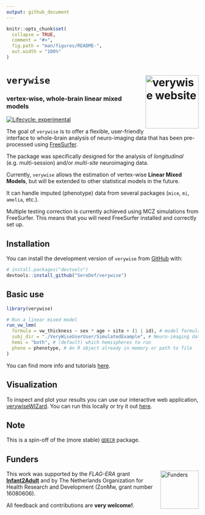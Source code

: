 ```yaml
---
output: github_document
---
```


```r
knitr::opts_chunk$set(
  collapse = TRUE,
  comment = "#>",
  fig.path = "man/figures/README-",
  out.width = "100%"
)
```

# **`verywise`** <a href="https://seredef.github.io/verywise/"><img src="man/figures/logo.png" align="right" height="139" alt="verywise website" /></a>
### vertex-wise, whole-brain linear mixed models

<!-- badges: start -->
[![Lifecycle: experimental](https://img.shields.io/badge/lifecycle-experimental-orange.svg)](https://lifecycle.r-lib.org/articles/stages.html#experimental)
<!-- badges: end -->

The goal of `verywise` is to offer a flexible, user-friendly interface to whole-brain analysis of neuro-imaging data that has been pre-processed using [FreeSurfer](https://surfer.nmr.mgh.harvard.edu/). 

The package was specifically designed for the analysis of *longitudinal* (e.g. multi-session) and/or *multi-site* neuroimaging data. 

Currently, `verywise` allows the estimation of vertex-wise **Linear Mixed Models**, but will be extended to other statistical models in the future.

It can handle imputed (phenotype) data from several packages (`mice`, `mi`, `amelia`, etc.).

Multiple testing correction is currently achieved using MCZ simulations from FreeSurfer.
This means that you will need FreeSurfer installed and correctly set up.


## Installation

You can install the development version of `verywise` from [GitHub](https://github.com/) with:

``` r
# install.packages("devtools")
devtools::install_github("SereDef/verywise")
```

## Basic use

```r
library(verywise)
```

```r
# Run a linear mixed model
run_vw_lmm(
  formula = vw_thickness ~ sex * age + site + (1 | id), # model formula
  subj_dir = "./VeryWiseUserUser/SimulatedExample", # Neuro-imaging data location
  hemi = "both", # (default) which hemispheres to run
  pheno = phenotype, # An R object already in memory or path to file 
)

```

You can find more info and tutorials [here](https://seredef.github.io/verywise/index.html).

## Visualization 

To inspect and plot your results you can use our interactive web application, [verywiseWIZard](https://github.com/SereDef/verywise-wizard). You can run this locally or try it out [here](https://seredef-verywise-wizard.share.connect.posit.cloud/).

## Note

This is a spin-off of the (more stable) [`QDECR`](https://www.qdecr.com/) package.

## Funders  
<img src="man/figures/funders.png" align="right" height="100" alt="Funders" />

This work was supported by the *FLAG-ERA* grant [**Infant2Adult**](https://www.infant2adult.com/home) and by The Netherlands Organization for Health Research and Development (ZonMw, grant number 16080606). 

All feedback and contributions are **very welcome!**.
